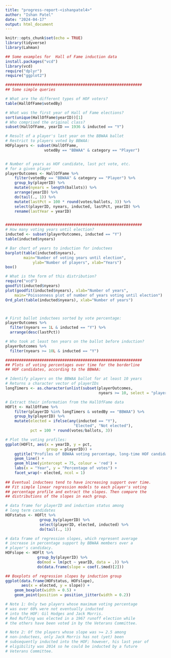 ```yaml
---
title: "progress-report-<ishanpatel4>"
author: "Ishan Patel"
date: "2024-04-17"
output: html_document
---
```


```r

knitr::opts_chunk$set(echo = TRUE)
library(tidyverse)
library(Lahman)
```

```r
## Some examples for  Hall of Fame induction data
install.packages("vcd")
library(vcd)
require("dplyr")
require("ggplot2")

############################################################
## Some simple queries

# What are the different types of HOF voters?
table(HallOfFame$votedBy)

# What was the first year of Hall of Fame elections?
sort(unique(HallOfFame$yearID))[1]
# Who comprised the original class?
subset(HallOfFame, yearID == 1936 & inducted == "Y")

# Result of a player's last year on the BBWAA ballot
# Restrict to players voted by BBWAA:
HOFplayers <- subset(HallOfFame, 
                 votedBy == "BBWAA" & category == "Player")


# Number of years as HOF candidate, last pct vote, etc.
# for a given player
playerOutcomes <- HallOfFame %>%
    filter(votedBy == "BBWAA" & category == "Player") %>%
    group_by(playerID) %>%
    mutate(nyears = length(ballots)) %>%
    arrange(yearID) %>%
    do(tail(., 1)) %>%
    mutate(lastPct = 100 * round(votes/ballots, 3)) %>%
    select(playerID, nyears, inducted, lastPct, yearID) %>%
    rename(lastYear = yearID)


############################################################
# How many voting years until election?
inducted <- subset(playerOutcomes, inducted == "Y")
table(inducted$nyears)

# Bar chart of years to induction for inductees
barplot(table(inducted$nyears), 
        main="Number of voting years until election",
	    	ylab="Number of players", xlab="Years")
box()

# What is the form of this distribution?
require("vcd")
goodfit(inducted$nyears)
plot(goodfit(inducted$nyears), xlab="Number of years",
	main="Poissonness plot of number of years voting until election")
Ord_plot(table(inducted$nyears), xlab="Number of years")



# First ballot inductees sorted by vote percentage:
playerOutcomes %>%
  filter(nyears == 1L & inducted == "Y") %>%
  arrange(desc(lastPct))

# Who took at least ten years on the ballot before induction?
playerOutcomes %>%
  filter(nyears >= 10L & inducted == "Y")

############################################################
## Plots of voting percentages over time for the borderline
## HOF candidates, according to the BBWAA:

# Identify players on the BBWAA ballot for at least 10 years
# Returns a character vector of playerIDs
longTimers <- as.character(unlist(subset(playerOutcomes,
                                         nyears >= 10, select = "playerID")))

# Extract their information from the HallOfFame data
HOFlt <- HallOfFame %>% 
    filter(playerID %in% longTimers & votedBy == "BBWAA") %>%
    group_by(playerID) %>%
    mutate(elected = ifelse(any(inducted == "Y"), 
                              "Elected", "Not elected"),
           pct = 100 * round(votes/ballots, 3))

# Plot the voting profiles:
ggplot(HOFlt, aes(x = yearID, y = pct,
                  group = playerID)) +
    ggtitle("Profiles of BBWAA voting percentage, long-time HOF candidates") +
    geom_line() +
    geom_hline(yintercept = 75, colour = 'red') +
    labs(x = "Year", y = "Percentage of votes") +
    facet_wrap(~ elected, ncol = 1)
    
## Eventual inductees tend to have increasing support over time.
## Fit simple linear regression models to each player's voting
## percentage profile and extract the slopes. Then compare the
## distributions of the slopes in each group.

# data frame for playerID and induction status among
# long term candidates
HOFstatus <- HOFlt %>% 
               group_by(playerID) %>%
               select(playerID, elected, inducted) %>%
               do(tail(., 1))

# data frame of regression slopes, which represent average
# increase in percentage support by BBWAA members over a
# player's candidacy.
HOFslope <- HOFlt %>%
              group_by(playerID) %>%
              do(mod = lm(pct ~ yearID, data = .)) %>%
              do(data.frame(slope = coef(.$mod)[2]))

## Boxplots of regression slopes by induction group
ggplot(data.frame(HOFstatus, HOFslope), 
       aes(x = elected, y = slope)) +
    geom_boxplot(width = 0.5) +
    geom_point(position = position_jitter(width = 0.2))

# Note 1: Only two players whose maximum voting percentage
# was over 60% were not eventually inducted
# into the HOF: Gil Hodges and Jack Morris. 
# Red Ruffing was elected in a 1967 runoff election while
# the others have been voted in by the Veterans Committee. 

# Note 2: Of the players whose slope was >= 2.5 among 
# non-inductees, only Jack Morris has not (yet) been 
# subsequently inducted into the HOF; however, his last year of
# eligibility was 2014 so he could be inducted by a future
# Veterans Committee.

```


